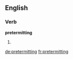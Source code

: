 ==English==

===Verb===
'''pretermitting'''
# {{present participle of|pretermit}}

[[de:pretermitting]]
[[fr:pretermitting]]